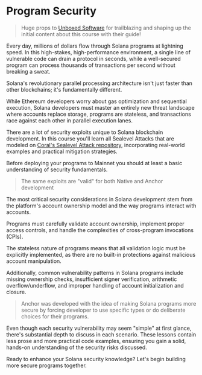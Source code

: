 
# Program Security

> Huge props to [Unboxed Software](https://x.com/unboxedsoftware) for trailblazing and shaping up the initial content about this course with their guide! 

Every day, millions of dollars flow through Solana programs at lightning speed. In this high-stakes, high-performance environment, a single line of vulnerable code can drain a protocol in seconds, while a well-secured program can process thousands of transactions per second without breaking a sweat.

Solana's revolutionary parallel processing architecture isn't just faster than other blockchains; it's fundamentally different. 

While Ethereum developers worry about gas optimization and sequential execution, Solana developers must master an entirely new threat landscape where accounts replace storage, programs are stateless, and transactions race against each other in parallel execution lanes.

There are a lot of security exploits unique to Solana blockchain development. In this course you'll learn all Sealevel Attacks that are modeled on [Coral's Sealevel Attack repository](https://github.com/coral-xyz/sealevel-attacks), incorporating real-world examples and practical mitigation strategies.

Before deploying your programs to Mainnet you should at least a basic understanding of security fundamentals.

> The same exploits are "valid" for both Native and Anchor development

<ArticleSection name="Introduction to Program Security" id="introduction-to-program-security" level="h2" />

The most critical security considerations in Solana development stem from the platform's account ownership model and the way programs interact with accounts. 

Programs must carefully validate account ownership, implement proper access controls, and handle the complexities of cross-program invocations (CPIs). 

The stateless nature of programs means that all validation logic must be explicitly implemented, as there are no built-in protections against malicious account manipulation.

Additionally, common vulnerability patterns in Solana programs include missing ownership checks, insufficient signer verification, arithmetic overflow/underflow, and improper handling of account initialization and closure. 

> Anchor was developed with the idea of making Solana programs more secure by forcing developer to use specific types or do deliberate choices for their programs.

Even though each security vulnerability may seem "simple" at first glance, there's substantial depth to discuss in each scenario. These lessons contain less prose and more practical code examples, ensuring you gain a solid, hands-on understanding of the security risks discussed.

Ready to enhance your Solana security knowledge? Let's begin building more secure programs together.

